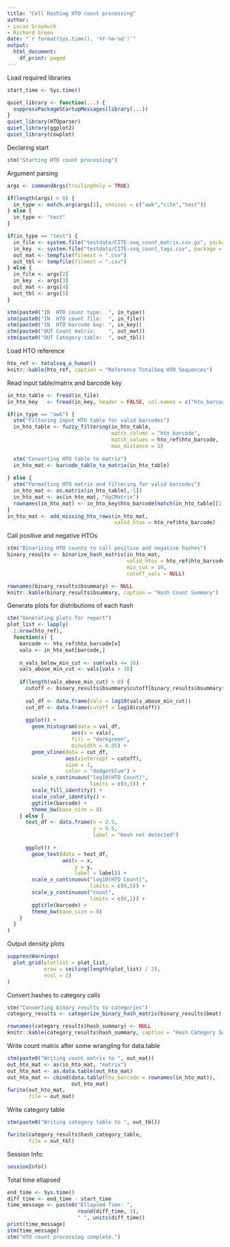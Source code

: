 ```yaml
---
title: "Cell Hashing HTO count processing"
author:
- Lucas Graybuck
- Richard Green
date: "`r format(Sys.time(), '%Y-%m-%d')`"
output:
  html_document:
    df_print: paged
---
```


Load required libraries
```r
start_time <- Sys.time()

quiet_library <- function(...) {
  suppressPackageStartupMessages(library(...))
}
quiet_library(HTOparser)
quiet_library(ggplot2)
quiet_library(cowplot)
```

Declaring start
```r
stm("Starting HTO count processing")
```

Argument parsing
```r
args <- commandArgs(trailingOnly = TRUE)

if(length(args) > 0) {
  in_type <- match.arg(args[1], choices = c("awk","cite","test"))
} else {
  in_type <- "test"
}

if(in_type == "test") {
  in_file <- system.file("testdata/CITE-seq_count_matrix.csv.gz", package = "HTOparser")
  in_key  <- system.file("testdata/CITE-seq_count_tags.csv", package = "HTOparser")
  out_mat <- tempfile(fileext = ".csv")
  out_tbl <- tempfile(fileext = ".csv")
} else {
  in_file <- args[2]
  in_key  <- args[3]
  out_mat <- args[4]
  out_tbl <- args[5]
}

stm(paste0("IN  HTO count type:  ", in_type))
stm(paste0("IN  HTO count file:  ", in_file))
stm(paste0("IN  HTO barcode key: ", in_key))
stm(paste0("OUT Count matrix:    ", out_mat))
stm(paste0("OUT Category table:  ", out_tbl))
```

Load HTO reference
```r
hto_ref <- totalseq_a_human()
knitr::kable(hto_ref, caption = "Reference TotalSeq HTO Sequences")
```


Read input table/matrix and barcode key
```r
in_hto_table <- fread(in_file)
in_hto_key   <- fread(in_key, header = FALSE, col.names = c("hto_barcode", "hto_name"))

if(in_type == "awk") {
  stm("Filtering input HTO table for valid barcodes")
  in_hto_table <- fuzzy_filtering(in_hto_table,
                                  match_column = "hto_barcode",
                                  match_values = hto_ref$hto_barcode,
                                  max_distance = 1)
  
  stm("Converting HTO table to matrix")
  in_hto_mat <- barcode_table_to_matrix(in_hto_table)
  
} else {
  stm("Formatting HTO matrix and filtering for valid barcodes")
  in_hto_mat <- as.matrix(in_hto_table[,-1])
  in_hto_mat <- as(in_hto_mat, "dgCMatrix")
  rownames(in_hto_mat) <- in_hto_key$hto_barcode[match(in_hto_table[[1]], in_hto_key$hto_name)]
}
in_hto_mat <- add_missing_hto_rows(in_hto_mat,
                                   valid_htos = hto_ref$hto_barcode)
```

Call positive and negative HTOs
```r
stm("Binarizing HTO counts to call positive and negative hashes")
binary_results <- binarize_hash_matrix(in_hto_mat,
                                       valid_htos = hto_ref$hto_barcode,
                                       min_cut = 10,
                                       cutoff_vals = NULL)
```

```r
rownames(binary_results$bsummary) <- NULL
knitr::kable(binary_results$bsummary, caption = "Hash Count Summary")
```

Generate plots for distributions of each hash
```r
stm("Generating plots for report")
plot_list <- lapply(
  1:nrow(hto_ref),
  function(x) {
    barcode <- hto_ref$hto_barcode[x]
    vals <- in_hto_mat[barcode,]
    
    n_vals_below_min_cut <- sum(vals <= 10)
    vals_above_min_cut <- vals[vals > 10]
    
    if(length(vals_above_min_cut) > 0) {
      cutoff <- binary_results$bsummary$cutoff[binary_results$bsummary$hto_barcode == barcode]
      
      val_df <- data.frame(vals = log10(vals_above_min_cut))
      cut_df <- data.frame(cutoff = log10(cutoff))
      
      ggplot() +
        geom_histogram(data = val_df,
                     aes(x = vals),
                     fill = "darkgreen",
                     binwidth = 0.05) +
        geom_vline(data = cut_df,
                   aes(xintercept = cutoff),
                   size = 1,
                   color = "dodgerblue") +
        scale_x_continuous("log10(HTO Count)", 
                           limits = c(0,5)) +
        scale_fill_identity() +
        scale_color_identity() +
        ggtitle(barcode) +
        theme_bw(base_size = 8)
    } else {
      text_df <- data.frame(x = 2.5,
                            y = 0.5,
                            label = "Hash not detected")
      
      ggplot() +
        geom_text(data = text_df,
                  aes(x = x,
                      y = y,
                      label = label)) +
        scale_x_continuous("log10(HTO Count)", 
                           limits = c(0,5)) +
        scale_y_continuous("count",
                           limits = c(0,1)) +
        ggtitle(barcode) +
        theme_bw(base_size = 8)
    }
  }
)
```

Output density plots
```r
suppressWarnings(
  plot_grid(plotlist = plot_list,
            nrow = ceiling(length(plot_list) / 2),
            ncol = 2)
)
```

Convert hashes to category calls
```r
stm("Converting binary results to categories")
category_results <- categorize_binary_hash_matrix(binary_results$bmat)
```
```r
rownames(category_results$hash_summary) <- NULL
knitr::kable(category_results$hash_summary, caption = "Hash Category Summary")
```

Write count matrix after some wrangling for data.table
```r
stm(paste0("Writing count matrix to ", out_mat))
out_hto_mat <- as(in_hto_mat, "matrix")
out_hto_mat <- as.data.table(out_hto_mat)
out_hto_mat <- cbind(data.table(hto_barcode = rownames(in_hto_mat)),
                     out_hto_mat)
fwrite(out_hto_mat,
       file = out_mat)
```

Write category table
```r
stm(paste0("Writing category table to ", out_tbl))

fwrite(category_results$hash_category_table,
       file = out_tbl)
```

Session Info:
```r
sessionInfo()
```

Total time ellapsed
```r
end_time <- Sys.time()
diff_time <- end_time - start_time
time_message <- paste0("Ellapsed Time: ", 
                       round(diff_time, 3),
                       " ", units(diff_time))
print(time_message)
stm(time_message)
stm("HTO count processing complete.")
```


